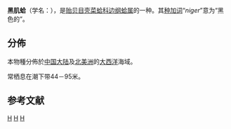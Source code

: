 {{Speciesbox
| image = Musculus niger.JPG
| genus = Musculus
| species = niger
| authority = Gray J.E., 1824
| synonyms = * ''Musculus nigrus'' {{r|shell_3627}}
}}

'''黑肌蛤'''（学名：''{{lang|la|Musculus niger}}''），是[[贻贝目|贻贝目]][[壳菜蛤科|壳菜蛤科]][[边纲蛤属|边纲蛤属]]的一种{{r|WoRMS_140474}}。其[[种加词|种加词]]“''niger''”意为“黑色的”。

==分佈==
本物種分佈於[[中国大陆|中国大陆]]{{r|shell_3627 |shelldoc_420090220037_02}}及[[北美洲|北美洲]]的[[大西洋|大西洋]]海域。

常栖息在潮下带44－95米{{r|shell_3627}}。

==参考文献==
{{reflist|refs=
<ref name="shell_3627">{{cite web|url=http://shell.sinica.edu.tw/chinese/shellbase_detail.php?science_no=3627|title=国际贝库：黑肌蛤|publisher=台湾贝类资料库|accessdate=2017-11-21|archive-date=2016-03-04|archive-url=https://web.archive.org/web/20160304120344/http://shell.sinica.edu.tw/chinese/shellbase_detail.php?science_no=3627|dead-url=no}}</ref>
<ref name="shelldoc_420090220037_02">{{shelldoc_420090220037_02}}</ref>
<ref name="WoRMS_140474">{{WoRMS |id=140474 |last=Gofas |first=S. |year=2013 |title=''Musculus niger'' (Gray J.E., 1824)}}</ref>
}}

{{commons category|Musculus niger }}
{{Taxonbar|from=Q3017210}}

[[Category:边纲蛤属|H]]
[[Category:大西洋軟體動物|H]]
[[Category:1824年描述的动物|H]]